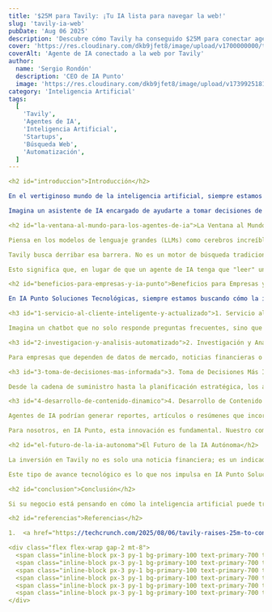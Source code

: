```yaml
---
title: '$25M para Tavily: ¡Tu IA lista para navegar la web!'
slug: 'tavily-ia-web'
pubDate: 'Aug 06 2025'
description: 'Descubre cómo Tavily ha conseguido $25M para conectar agentes de IA con la web en tiempo real, revolucionando el acceso a información actualizada para el servicio al cliente, investigación y toma de decisiones empresariales.'
cover: 'https://res.cloudinary.com/dkb9jfet8/image/upload/v1700000000/tavily_ai_web_search.jpg'
coverAlt: 'Agente de IA conectado a la web por Tavily'
author:
  name: 'Sergio Rondón'
  description: 'CEO de IA Punto'
  image: 'https://res.cloudinary.com/dkb9jfet8/image/upload/v1739925181/sergio_gdcaeh.png'
category: 'Inteligencia Artificial'
tags:
  [
    'Tavily',
    'Agentes de IA',
    'Inteligencia Artificial',
    'Startups',
    'Búsqueda Web',
    'Automatización',
  ]
---

<h2 id="introduccion">Introducción</h2>

En el vertiginoso mundo de la inteligencia artificial, siempre estamos buscando la próxima gran innovación que nos permita construir sistemas más inteligentes y útiles. Una de las mayores promesas, y a la vez desafíos, de la IA son los llamados "agentes de IA": programas autónomos capaces de razonar, planificar y ejecutar tareas complejas. Sin embargo, por muy sofisticados que sean, estos agentes tienen una limitación fundamental: su conocimiento suele estar limitado a los datos con los que fueron entrenados, que rápidamente pueden quedar desactualizados.

Imagina un asistente de IA encargado de ayudarte a tomar decisiones de inversión. Si su conocimiento se detiene en 2023, ¿cómo podría darte consejos sobre el mercado actual o las noticias económicas de hoy? Ahí es donde entra en juego una noticia fascinante que ha captado nuestra atención en IA Punto Soluciones Tecnológicas: la startup Tavily ha conseguido una inversión de 25 millones de dólares para conectar precisamente a estos agentes de IA con la web en tiempo real. ¡Es una noticia que nos llena de entusiasmo!

<h2 id="la-ventana-al-mundo-para-los-agentes-de-ia">La Ventana al Mundo para los Agentes de IA</h2>

Piensa en los modelos de lenguaje grandes (LLMs) como cerebros increíblemente poderosos que han leído una biblioteca gigante de libros y artículos hasta cierta fecha. Son geniales para generar texto, traducir o responder preguntas generales. Pero cuando la pregunta es sobre el precio actual de una acción, el pronóstico del tiempo para mañana o las últimas noticias de un sector específico, necesitan acceder a información fresca y actualizada. Los agentes de IA, que usan estos LLMs como su "cerebro", se encuentran con la misma barrera.

Tavily busca derribar esa barrera. No es un motor de búsqueda tradicional para humanos como Google o Bing. Es una API de búsqueda, es decir, una herramienta diseñada específicamente para que las máquinas, en este caso, los agentes de IA, puedan "consultar" la web. Pero no de cualquier manera. Su objetivo es proporcionarles la información más relevante, concisa y estructurada posible, optimizada para su consumo por algoritmos.

Esto significa que, en lugar de que un agente de IA tenga que "leer" una página web completa, intentar entenderla y extraer lo que necesita, Tavily le entrega directamente los datos clave. Es como tener un bibliotecario personal para la IA, que sabe exactamente dónde encontrar la información y cómo presentársela de la manera más útil. Esta capacidad de acceder a datos en tiempo real es absolutamente crucial para que los agentes de IA pasen de ser herramientas interesantes a ser verdaderos colaboradores capaces de operar en el dinámico mundo de hoy.

<h2 id="beneficios-para-empresas-y-ia-punto">Beneficios para Empresas y IA Punto</h2>

En IA Punto Soluciones Tecnológicas, siempre estamos buscando cómo la inteligencia artificial puede resolver problemas reales de negocio. Esta capacidad que ofrece Tavily de conectar agentes de IA a la web abre un abanico de posibilidades que antes eran difíciles de alcanzar:

<h3 id="1-servicio-al-cliente-inteligente-y-actualizado">1. Servicio al Cliente Inteligente y Actualizado</h3>

Imagina un chatbot que no solo responde preguntas frecuentes, sino que puede consultar el inventario en tiempo real, las últimas ofertas, o incluso las políticas de devolución más recientes de tu empresa sin necesidad de que un humano lo programe con cada cambio.

<h3 id="2-investigacion-y-analisis-automatizado">2. Investigación y Análisis Automatizado</h3>

Para empresas que dependen de datos de mercado, noticias financieras o tendencias de la industria, un agente de IA conectado a la web podría monitorear constantemente, resumir y alertar sobre información crítica al instante, sin importar si esa información se publicó hace cinco minutos o cinco años.

<h3 id="3-toma-de-decisiones-mas-informada">3. Toma de Decisiones Más Informada</h3>

Desde la cadena de suministro hasta la planificación estratégica, los agentes de IA podrían acceder a datos en vivo sobre proveedores, condiciones climáticas, eventos geopolíticos o fluctuaciones económicas, permitiendo decisiones más ágiles y fundamentadas.

<h3 id="4-desarrollo-de-contenido-dinamico">4. Desarrollo de Contenido Dinámico</h3>

Agentes de IA podrían generar reportes, artículos o resúmenes que incorporen los datos más recientes, lo que es invaluable para el marketing, el periodismo o la creación de informes internos.

Para nosotros, en IA Punto, esta innovación es fundamental. Nuestro compromiso es ofrecer soluciones de IA de vanguardia, y la capacidad de integrar agentes de IA con acceso en tiempo real a la web mejora drásticamente lo que podemos construir para nuestros clientes. Nos permite diseñar sistemas que no solo entienden lo que ha pasado, sino que pueden reaccionar a lo que está sucediendo ahora mismo. Esto significa que podemos desarrollar asistentes virtuales más proactivos, sistemas de automatización más adaptables y herramientas de análisis que siempre tienen la "foto completa" y actualizada.

<h2 id="el-futuro-de-la-ia-autonoma">El Futuro de la IA Autónoma</h2>

La inversión en Tavily no es solo una noticia financiera; es un indicador de hacia dónde se dirige la inteligencia artificial. Estamos avanzando hacia una era donde los agentes de IA serán cada vez más autónomos, capaces de aprender, interactuar y ejecutar tareas con menos intervención humana. Para que esto sea realmente efectivo, la capacidad de acceder a información fresca y relevante es tan vital como el aire que respiramos.

Este tipo de avance tecnológico es lo que nos impulsa en IA Punto Soluciones Tecnológicas. Entendemos que el valor real de la IA no reside solo en su capacidad de procesamiento, sino en su habilidad para interactuar con el mundo real y adaptarse a sus constantes cambios. Al mantenernos al tanto de innovaciones como la de Tavily, podemos asegurarnos de que las soluciones que ofrecemos a nuestros clientes no solo sean potentes hoy, sino que estén preparadas para el futuro.

<h2 id="conclusion">Conclusión</h2>

Si su negocio está pensando en cómo la inteligencia artificial puede transformar sus operaciones, en IA Punto estamos aquí para ayudarle a navegar por este emocionante paisaje. La conexión de los agentes de IA con la web en tiempo real es solo un ejemplo de cómo la tecnología está madurando, y estamos listos para construir las soluciones que aprovechen al máximo estas capacidades para su éxito. La IA ya no es solo una promesa; con herramientas como Tavily, está demostrando su poder para ser una aliada indispensable en el día a día de su empresa.

<h2 id="referencias">Referencias</h2>

1.  <a href="https://techcrunch.com/2025/08/06/tavily-raises-25m-to-connect-ai-agents-to-the-web/" target="_blank" rel="noopener noreferrer">TechCrunch: Tavily raises $25M to connect AI agents to the web</a>

<div class="flex flex-wrap gap-2 mt-8">
  <span class="inline-block px-3 py-1 bg-primary-100 text-primary-700 text-xs font-semibold rounded-full shadow-sm">Tavily</span>
  <span class="inline-block px-3 py-1 bg-primary-100 text-primary-700 text-xs font-semibold rounded-full shadow-sm">Agentes de IA</span>
  <span class="inline-block px-3 py-1 bg-primary-100 text-primary-700 text-xs font-semibold rounded-full shadow-sm">Inteligencia Artificial</span>
  <span class="inline-block px-3 py-1 bg-primary-100 text-primary-700 text-xs font-semibold rounded-full shadow-sm">Startups</span>
  <span class="inline-block px-3 py-1 bg-primary-100 text-primary-700 text-xs font-semibold rounded-full shadow-sm">Búsqueda Web</span>
  <span class="inline-block px-3 py-1 bg-primary-100 text-primary-700 text-xs font-semibold rounded-full shadow-sm">Automatización</span>
</div>
```